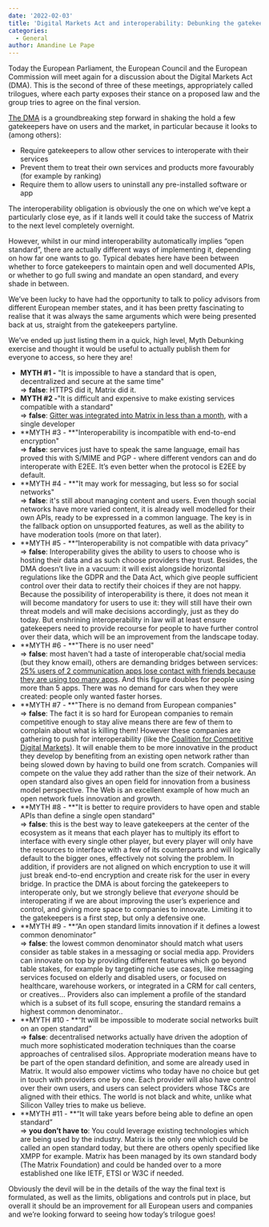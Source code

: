 ```yaml
---
date: '2022-02-03'
title: 'Digital Markets Act and interoperability: Debunking the gatekeepers' myths'
categories:
  - General
author: Amandine Le Pape
---
```


Today the European Parliament, the European Council and the European Commission will meet again for a discussion about the Digital Markets Act (DMA). This is the second of three of these meetings, appropriately called trilogues, where each party exposes their stance on a proposed law and the group tries to agree on the final version.

[The DMA](https://ec.europa.eu/info/strategy/priorities-2019-2024/europe-fit-digital-age/digital-markets-act-ensuring-fair-and-open-digital-markets_en) is a groundbreaking step forward in shaking the hold a few gatekeepers have on users and the market, in particular because it looks to (among others):

* Require gatekeepers to allow other services to interoperate with their services
* Prevent them to treat their own services and products more favourably (for example by ranking) 
* Require them to allow users to uninstall any pre-installed software or app

The interoperability obligation is obviously the one on which we’ve kept a particularly close eye, as if it lands well it could take the success of Matrix to the next level completely overnight.

However, whilst in our mind interoperability automatically implies “open standard”, there are actually different ways of implementing it, depending on how far one wants to go. Typical debates here have been between whether to force gatekeepers to maintain open and well documented APIs, or whether to go full swing and mandate an open standard, and every shade in between.

We’ve been lucky to have had the opportunity to talk to policy advisors from different European member states, and it has been pretty fascinating to realise that it was always the same arguments which were being presented back at us, straight from the gatekeepers partyline.

We’ve ended up just listing them in a quick, high level, Myth Debunking exercise and thought it would be useful to actually publish them for everyone to access, so here they are!


* **MYTH #1 -** "It is impossible to have a standard that is open, decentralized and secure at the same time"  
⇒ **false**: HTTPS did it, Matrix did it.
* **MYTH #2 -**"It is difficult and expensive to make existing services compatible with a standard"  
⇒ **false**: [Gitter was integrated into Matrix in less than a month](https://matrix.org/blog/2020/12/07/gitter-now-speaks-matrix#how-do-you-make-an-existing-chat-system-talk-matrix), with a single developer
* **MYTH #3 - **"Interoperability is incompatible with end-to-end encryption"  
⇒ **false**: services just have to speak the same language, email has proved this with S/MIME and PGP - where different vendors can and do interoperate with E2EE. It’s even better when the protocol is E2EE by default.
* **MYTH #4 - **"It may work for messaging, but less so for social networks"  
⇒ **false**: it's still about managing content and users. Even though social networks have more varied content, it is already well modelled for their own APIs, ready to be expressed in a common language. The key is in the fallback option on unsupported features, as well as the ability to have moderation tools (more on that later).
* **MYTH #5 - **“Interoperability is not compatible with data privacy”  
⇒ **false**: Interoperability gives the ability to users to choose who is hosting their data and as such choose providers they trust. Besides, the DMA doesn’t live in a vacuum: it will exist alongside horizontal regulations like the GDPR and the Data Act, which give people sufficient control over their data to rectify their choices if they are not happy. Because the possibility of interoperability is there, it does not mean it will become mandatory for users to use it: they will still have their own threat models and will make decisions accordingly, just as they do today. But enshrining interoperability in law will at least ensure gatekeepers need to provide recourse for people to have further control over their data, which will be an improvement from the landscape today. 
* **MYTH #6 - **"There is no user need"  
⇒ **false**: most haven't had a taste of interoperable chat/social media (but they know email), others are demanding bridges between services: [25% users of 2 communication apps lose contact with friends because they are using too many apps](https://www.dailymail.co.uk/sciencetech/article-10451559/One-four-people-struggle-friends-using-apps.html). And this figure doubles for people using more than 5 apps. There was no demand for cars when they were created: people only wanted faster horses.
* **MYTH #7 - **"There is no demand from European companies"  
⇒ **false**: The fact it is so hard for European companies to remain competitive enough to stay alive means there are few of them to complain about what is killing them! However these companies are gathering to push for interoperability (like the [Coalition for Competitive Digital Markets](https://competitivedigitalmarkets.eu/)). It will enable them to be more innovative in the product they develop by benefiting from an existing open network rather than being slowed down by having to build one from scratch. Companies will compete on the value they add rather than the size of their network. An open standard also gives an open field for innovation from a business model perspective. The Web is an excellent example of how much an open network fuels innovation and growth.
* **MYTH #8 - **"It is better to require providers to have open and stable APIs than define a single open standard"  
⇒ **false**: this is the best way to leave gatekeepers at the center of the ecosystem as it means that each player has to multiply its effort to interface with every single other player, but every player will only have the resources to interface with a few of its counterparts and will logically default to the bigger ones, effectively not solving the problem. In addition, if providers are not aligned on which encryption to use it will just break end-to-end encryption and create risk for the user in every bridge. In practice the DMA is about forcing the gatekeepers to interoperate only, but we strongly believe that *everyone* should be interoperating if we are about improving the user’s experience and control, and giving more space to companies to innovate. Limiting it to the gatekeepers is a first step, but only a defensive one.
* **MYTH #9 - **“An open standard limits innovation if it defines a lowest common denominator”  
⇒ **false**: the lowest common denominator should match what users consider as table stakes in a messaging or social media app. Providers can innovate on top by providing different features which go beyond table stakes, for example by targeting niche use cases, like messaging services focused on elderly and disabled users, or focused on healthcare, warehouse workers, or integrated in a CRM for call centers, or creatives…  Providers also can implement a profile of the standard which is a subset of its full scope, ensuring the standard remains a highest common denominator..
* **MYTH #10 - **“It will be impossible to moderate social networks built on an open standard”  
⇒ **false**: decentralised networks actually have driven the adoption of much more sophisticated moderation techniques than the coarse approaches of centralised silos. Appropriate moderation means have to be part of the open standard definition, and some are already used in Matrix. It would also empower victims who today have no choice but get in touch with providers one by one. Each provider will also have control over their own users, and users can select providers whose T&Cs are aligned with their ethics. The world is not black and white, unlike what Silicon Valley tries to make us believe.
* **MYTH #11 - **“It will take years before being able to define an open standard”  
⇒ **you don’t have to**: You could leverage existing technologies which are being used by the industry. Matrix is the only one which could be called an open standard today, but there are others openly specified like XMPP for example. Matrix has been managed by its own standard body (The Matrix Foundation) and could be handed over to a more established one like IETF, ETSI or W3C if needed.

Obviously the devil will be in the details of the way the final text is formulated, as well as the limits, obligations and controls put in place, but overall it should be an improvement for all European users and companies and we’re looking forward to seeing how today’s trilogue goes!
